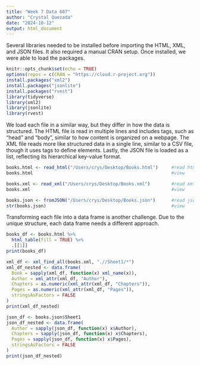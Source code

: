 ```yaml
---
title: "Week 7 Data 607"
author: "Crystal Quezada"
date: "2024-10-12"
output: html_document
---
```


Several libraries needed to be installed before importing the HTML, XML, and JSON files. It also required a manual CRAN setup. Once installed, we were able to load the packages.

```r
knitr::opts_chunk$set(echo = TRUE)
options(repos = c(CRAN = "https://cloud.r-project.org"))
install.packages("xml2")
install.packages("jsonlite")
install.packages("rvest")
library(tidyverse)
library(xml2)
library(jsonlite)
library(rvest)
```

We load each file in a similar way, but they differ in how the data is structured. The HTML file is read in multiple lines and includes tags, such as "head" and "body", similar to how content is organized on a webpage. The XML file reads more like structured data in a single line, similar to a CSV file, though it uses tags to define elements. Lastly, the JSON file is loaded as a list, reflecting its hierarchical key-value format.

```r
books.html <- read_html("/Users/crys/Desktop/Books.html")     #read html file
books.html                                                    #view
```

```r
books.xml <- read_xml("/Users/crys/Desktop/Books.xml")        #read xml file
books.xml                                                     #view
```

```r
books.json <- fromJSON("/Users/crys/Desktop/Books.json")      #read json file
str(books.json)                                               #view
```

Transforming each file into a data frame is another challenge. Due to the unique structure, each data frame needs a different approach.

```r
books_df <- books.html %>% 
  html_table(fill = TRUE) %>% 
  .[[1]]
print(books_df)
```

```r
xml_df <- xml_find_all(books.xml, ".//Sheet1/*")
xml_df_nested <- data.frame(
  Book = sapply(xml_df, function(x) xml_name(x)),
  Author = xml_attr(xml_df, "Author"),
  Chapters = as.numeric(xml_attr(xml_df, "Chapters")),
  Pages = as.numeric(xml_attr(xml_df, "Pages")),
  stringsAsFactors = FALSE
)
print(xml_df_nested)
```

```r
json_df <- books.json$Sheet1
json_df_nested <- data.frame(
  Author = sapply(json_df, function(x) x$Author),
  Chapters = sapply(json_df, function(x) x$Chapters),
  Pages = sapply(json_df, function(x) x$Pages),
  stringsAsFactors = FALSE
)
print(json_df_nested)
```



